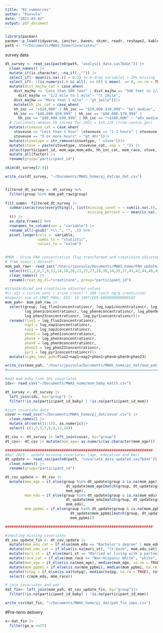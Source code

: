 ```yaml
---
title: "01_summaries"
author: "Puvvula"
date: "2023-03-02"
output: pdf_document
---
```


```r
library(pacman)
pacman::p_load(tidyverse, janitor, haven, skimr, readr, reshape2, kableExtra, gridExtra)
path <- "~/Documents/MWAS_home/Covariates/"
```

survey data
```r
dt_survey <- read_sas(paste0(path, "analysis_data.sas7bdat")) |>
  clean_names() |>
  mutate_if(is.character, ~na_if(.,"")) |>
  select_if(~ mean(is.na(.)) < 0.2) |> # drop variables > 20% missing
  select_if(~ !(is.numeric(.) && all(. == 0)) & mean(. == 0, na.rm = TRUE) < 0.8) |> # drop all variables with zeros
  mutate(dist_majhw_cat = case_when(
    dist_majhw == "Less than 500 feet" | dist_majhw == "500 feet to 1/2 mile" | 
      dist_majhw == "1/2 mile to 1 mile"~ "lt_1mile", 
    dist_majhw == "More than 1 mile" ~ "gt_1mile"))|>
    mutate(hh_inc_cat = case_when(
    hh_inc == "<$20,000" | hh_inc == "$20,000-$39,999"~ "bel_median", 
    hh_inc == "$40,000-$59,999" | hh_inc == "$60,000-$79,999" | 
      hh_inc == "$80,000-$99,999" | hh_inc == ">$100,000" ~ "abv_median"))|> 
  # Cincinnati median hh income for 2021 = $45,235 (from census.gov)
  mutate(stoveuse_cat = case_when(
    stoveuse == "Less than 1 hour" |stoveuse == "1-2 hours" | stoveuse == "3-4 hours"~ "lt_4hr", 
    stoveuse == "5 or more hours" ~ "gt_4hr"))|>
  mutate(stovetype = str_remove(stovetype, " stove"))|>
  mutate(stove = paste(stovetype, stoveuse_cat, sep = "_")) |>
  select(participant_id, mom_age,mom_edu, hh_inc_cat, mom_race, stove, bbquse, dist_majhw_cat, pgwt_lb) |>
  mutate_all(factor) |>
  rename(group="participant_id")

skim(dt_survey[2:9])

write_csv(dt_survey, "~/Documents/MWAS_home/pj_dat/qn_dat.csv")


filtered_dt_survey <- dt_survey %>%
  filter(group %in% mom_pah_raw$group)
  
filt_summ<- filtered_dt_survey |>  
  summarise(across(everything(), list(missing_count = ~ sum(is.na(.)),
                                      missing_percent = ~ mean(is.na(.)) * 100))) |>
  t() |> 
  as.data.frame() %>%
  rownames_to_column(var = "variable") |>
  rename_all(~gsub(".+\\.", "", .)) %>%
  pivot_longer(cols = -variable,
               names_to = "statistic",
               values_to = "value")
  

```


```r
#MOM - Urine PAH concentration (log transformed and creatinine adjusted) + covariates
# from aimin's dataset: 
mom_pah_raw<- read_sas("/Users/jpuvvula/Documents/MWAS_home/PAH_update/pahmetabolitewide3.sas7bdat") |>
  select(c(1,2,6,7,9,13,14,16,20,21,23,27,28,30,34,35,37,41,42,44,48,49,51,55,56,58))|>
  clean_names() |>
  rename(creat_mg_dl="creatinine", group="participant_id")

#standardized and creatinine adjusted values
#cr_adj = (urine_conc / urine_creat) * 100 (unit ng/g creatinine)
#numeric sum of LMWT PAHs: DOI: 10.1097/EE9.0000000000000102
mom_pah<- mom_pah_raw |>
  select(group, log_fluo2concentrationcr, log_nap1concentrationcr, log_nap2concentrationcr,
         log_phen1concentrationcr, log_phen4concentrationcr, log_phen9concentrationcr, 
         log_phen23concentrationcr, log_pyr1concentrationcr)|>
  rename(fluo2 = log_fluo2concentrationcr,
         nap1 = log_nap1concentrationcr,
         nap2 = log_nap2concentrationcr,
         phen1 = log_phen1concentrationcr,
         phen4 = log_phen4concentrationcr,
         phen9 = log_phen9concentrationcr,
         phen23 = log_phen23concentrationcr,
         pyr1 = log_pyr1concentrationcr)|>
  mutate(sigma_lmwt_pah=fluo2+nap1+nap2+phen1+phen4+phen9+phen23)

write_csv(mom_pah, "/Users/jpuvvula/Documents/MWAS_home/pj_dat/mom_pah.csv")
#===============================================================================

#add mom baby link IDs covariates
ids<- read_csv("~/Documents/MWAS_home/mom_baby_match.csv")

dt_survey <- dt_survey |>
  left_join(ids, by="group") |>
  filter(!is.na(participant_id_baby) | !is.na(participant_id_mom))

#join covariate data
covar <-read_csv("~/Documents/MWAS_home/pj_dat/covar.csv") |>
  clean_names() |>
  mutate_at(vars(11:15), as.numeric)|>
  select(-c(1,3,5,7,8,9,11,14))

dt_cov <- dt_survey |> left_join(covar, by="group")
dt_cov<- dt_cov |> mutate(mom_age= as.numeric(as.character(mom_age)))

####################################################################
#Apr 2023 - update missing covariates (age, education and bmi)
dt_update <- read_sas(paste0(path, "covariate_data_updated.sas7bdat")) |>
  clean_names() |>
  rename(group="participant_id")

dt_cov_update <- dt_cov |>
  mutate(mom_age = if_else(group %in% dt_update$group & is.na(mom_age),
                            dt_update$mom_age[match(group, dt_update$group)],
                            mom_age),
         mom_edu = if_else(group %in% dt_update$group & is.na(mom_edu),
                            dt_update$mom_edu[match(group, dt_update$group)],
                            mom_edu),
         mom_ppbmi = if_else(group %in% dt_update$group & is.na(mom_ppbmi),
                              dt_update$mom_ppbmi[match(group, dt_update$group)],
                              mom_ppbmi))

####################################################################

#imputing missing covariates
dt_cov_update_fin <- dt_cov_update |>
  mutate(mom_edu_cat = if_else(mom_edu == "Bachelor's degree" | mom_edu == "Master's degree or above", "bach-or-abv", "lt-bach")) |>
  mutate(mom_edu_cat = if_else(is.na(mari_st), "lt-bach", mom_edu_cat)) |>
  mutate(mari_st = if_else(mari_st == "Married or living with a partner", "married", "not_married")) |>
  mutate(race_cat = if_else(mom_race == "Non-Hispanic White", "white", "non-white")) |> 
  mutate(mom_age = if_else(is.na(mom_age), median(mom_age, na.rm = TRUE), mom_age)) |>
  mutate(mom_ppbmi = if_else(is.na(mom_ppbmi), median(mom_ppbmi, na.rm = TRUE), mom_ppbmi)) |>
  mutate(totpg = if_else(is.na(totpg), median(totpg, na.rm = TRUE), totpg)) |>
  select(-c(mom_edu, mom_race))

# join covariates and pah
dat_fin<- left_join(mom_pah, dt_cov_update_fin, by="group")|>
  filter(!is.na(participant_id_baby) | !is.na(participant_id_mom))

write_csv(dat_fin, "~/Documents/MWAS_home/pj_dat/pah_fin_impu.csv")
```

#Pre-term delivery
```r
x<-dat_fin |>
  filter(ga_w <=37)
```

